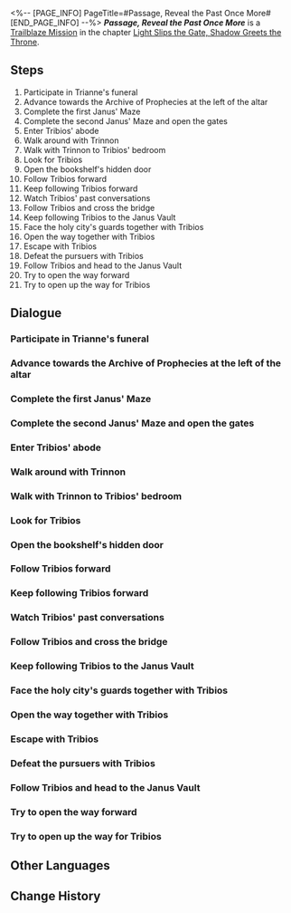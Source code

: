 <%-- [PAGE_INFO]
PageTitle=#Passage, Reveal the Past Once More#
[END_PAGE_INFO] --%>
{{Stub|Dialogue.}}
{{Mission Infobox
|id            = 1040213
|title         = 
|image         = Mission Passage, Reveal the Past Once More.png{{subst:void|<!--$UPLOAD:<<SpriteOutput/Chronicle/1040213.png>-<Mission Passage, Reveal the Past Once More.png>-<Fate's Atlas Images>>-->}}
|type          = Trailblaze
|event_name    = 
|chapter       = Light Slips the Gate, Shadow Greets the Throne
|requirements  = [[Trailblaze Mission]] ''[[Throne, End Those Long Years Forlorn]]'' completed
|summary       = At Trianne's funeral, Phainon made a request to Tribbie, hoping to witness the first vision of her Flame-Chase Journey. With the power of time, you journeyed to the past of the Abyss of Fate &mdash; to the sacred place of the prophecy, Janusopolis. You witnessed how Tribios takes the Coreflame of Passage, receiving Janus's divinity, and how she fled this Sanctum of Tripartite Prophecy that has held her captive for decades and pursue her destiny.
|characters    = Aglaea; Castorice; Dan Heng; Holy City Guard; Oronyx; Phainon; Scared Holy City Guard; Strict Holy City Guard; Trailblazer; Tribbie; Tribios; Trinnon
|startLocation = [[Amphoreus]] - [["Eternal Holy City" Okhema]]
|world         = Amphoreus
|area          = "Eternal Holy City" Okhema
|prev          = Throne, End Those Long Years Forlorn
|next          = 
|rewards       = Trailblaze EXP*800; Stellar Jade*100; Lost Crystal*18; Trianne Doll (Profile Picture)*1 { text = Trianne Doll }; Celestial Ambrosia*320; Strumming Time (Disk)*1 { text = ''Strumming Time'' }; Credit*100,000
}}
'''''Passage, Reveal the Past Once More''''' is a [[Trailblaze Mission]] in the chapter [[Light Slips the Gate, Shadow Greets the Throne]].

==Steps==
# Participate in Trianne's funeral
# Advance towards the Archive of Prophecies at the left of the altar
# Complete the first Janus' Maze
# Complete the second Janus' Maze and open the gates
# Enter Tribios' abode
# Walk around with Trinnon
# Walk with Trinnon to Tribios' bedroom
# Look for Tribios
# Open the bookshelf's hidden door
# Follow Tribios forward
# Keep following Tribios forward
# Watch Tribios' past conversations
# Follow Tribios and cross the bridge
# Keep following Tribios to the Janus Vault
# Face the holy city's guards together with Tribios
# Open the way together with Tribios
# Escape with Tribios
# Defeat the pursuers with Tribios
# Follow Tribios and head to the Janus Vault
# Try to open the way forward
# Try to open up the way for Tribios

<!--
==Gameplay Notes==

--><!--
==Trial Character==

-->
==Dialogue==
{{Stub Dialogue}}
===Participate in Trianne's funeral{{subst:void|<!--104021301-->}}===
{{Mission Description|type=trailblaze|location="Eternal Holy City" Okhema|Though we won the fight against the Flame Reaver, we have lost Trianne forever.}}
{{Dialogue Start}}
:{{tx}}
{{Dialogue End}}

===Advance towards the Archive of Prophecies at the left of the altar{{subst:void|<!--104021307-->}}===
{{Mission Description|type=trailblaze|location="Sanctum of Prophecy" Janusopolis|update|Through (Trailblazer)'s power, Phainon's group journeys to the past of the Abyss of Fate &mdash; the "Sanctum of Prophecy" Janusopolis, where they see the Tribbie trio as they were a thousand years ago.}}
{{Dialogue Start}}
:{{tx}}
{{Dialogue End}}

===Complete the first Janus' Maze{{subst:void|<!--104021365-->}}===
{{Dialogue Start}}
:{{tx}}
{{Dialogue End}}

===Complete the second Janus' Maze and open the gates{{subst:void|<!--104021309-->}}===
{{Dialogue Start}}
:{{tx}}
{{Dialogue End}}

===Enter Tribios' abode{{subst:void|<!--104021330-->}}===
{{Mission Description|type=trailblaze|location="Sanctum of Prophecy" Janusopolis|update|As Trinnon returned to her homeland, familiar sights stirred forgotten memories within her &mdash; of people, moments, and treasures she thought time had washed away.}}
{{Dialogue Start}}
:{{tx}}
{{Dialogue End}}

===Walk around with Trinnon{{subst:void|<!--104021337-->}}===
{{Dialogue Start}}
:{{tx}}
{{Dialogue End}}

===Walk with Trinnon to Tribios' bedroom{{subst:void|<!--104021311-->}}===
{{Dialogue Start}}
:{{tx}}
{{Dialogue End}}

===Look for Tribios{{subst:void|<!--104021332-->}}===
{{Dialogue Start}}
:{{tx}}
{{Dialogue End}}

===Open the bookshelf's hidden door{{subst:void|<!--104021312-->}}===
{{Dialogue Start}}
:{{tx}}
{{Dialogue End}}

===Follow Tribios forward{{subst:void|<!--104021313-->}}===
{{Dialogue Start}}
:{{tx}}
{{Dialogue End}}

===Keep following Tribios forward{{subst:void|<!--104021317-->}}===
{{Dialogue Start}}
:{{tx}}
{{Dialogue End}}

===Watch Tribios' past conversations{{subst:void|<!--104021318-->}}===
{{Dialogue Start}}
:{{tx}}
{{Dialogue End}}

===Follow Tribios and cross the bridge{{subst:void|<!--104021320-->}}===
{{Dialogue Start}}
:{{tx}}
{{Dialogue End}}

===Keep following Tribios to the Janus Vault{{subst:void|<!--104021321-->}}===
{{Dialogue Start}}
:{{tx}}
{{Dialogue End}}

===Face the holy city's guards together with Tribios{{subst:void|<!--104021322-->}}===
{{Dialogue Start}}
:{{tx}}
{{Dialogue End}}

===Open the way together with Tribios{{subst:void|<!--104021323-->}}===
{{Mission Description|type=trailblaze|location="Sanctum of Prophecy" Janusopolis|update|Tribios takes the Coreflame of Passage, receiving Janus's divine authority. Now, she must flee this Sanctum of Tripartite Prophecy that has held her captive for decades and pursue her destiny.}}
{{Dialogue Start}}
:{{tx}}
{{Dialogue End}}

===Escape with Tribios{{subst:void|<!--104021324-->}}===
{{Dialogue Start}}
:{{tx}}
{{Dialogue End}}

===Defeat the pursuers with Tribios{{subst:void|<!--104021325-->}}===
{{Dialogue Start}}
:{{tx}}
{{Dialogue End}}

===Follow Tribios and head to the Janus Vault{{subst:void|<!--104021353-->}}===
{{Mission Description|type=trailblaze|location="Sanctum of Prophecy" Janusopolis|update|As Trinnon returned to her homeland, familiar sights stirred forgotten memories within her &mdash; of people, moments, and treasures she thought time had washed away.}}
{{Dialogue Start}}
:{{tx}}
{{Dialogue End}}

===Try to open the way forward{{subst:void|<!--104021354-->}}===
{{Dialogue Start}}
:{{tx}}
{{Dialogue End}}

===Try to open up the way for Tribios{{subst:void|<!--104021338-->}}===
{{Dialogue Start}}
:{{tx}}
{{Dialogue End}}

==Other Languages==
{{Other Languages
|en   = Passage, Reveal the Past Once More
|zhs  = 来路啊，请再度显映往履
|zht  = 來路啊，請再度顯映往履
|ja   = 辿りし道よ、今一度道しるべを
|ko   = 지나온 길이여, 다시금 과거의 발걸음을 보여주오
|es   = Sendas, revelen el pasado otra vez
|fr   = Passage, redévoile le passé
|ru   = О дорога, яви прошлое ещё раз
|th   = ผู้มาเยือนเอ๋ย โปรดแสดงอดีตอีกครา
|vi   = Hỡi Nơi Bắt Đầu, Hãy Tái Hiện Quá Khứ Một Lần Nữa
|de   = O Passage, zeig den Weg zurück zur Vergangenheit
|id   = Jalan, Tunjukkan Sekali Lagi Jejak Masa Lalu
|pt   = Passagem, Revele o Passado Mais Uma Vez
}}

==Change History==
{{Change History|3.1}}
